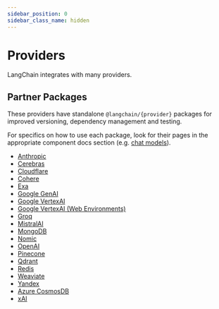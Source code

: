 ```yaml
---
sidebar_position: 0
sidebar_class_name: hidden
---
```


# Providers

LangChain integrates with many providers.

## Partner Packages

These providers have standalone `@langchain/{provider}` packages for improved versioning, dependency management and testing.

For specifics on how to use each package, look for their pages in the appropriate component docs section (e.g. [chat models](/docs/integrations/chat/)).

- [Anthropic](https://www.npmjs.com/package/@langchain/anthropic)
- [Cerebras](https://www.npmjs.com/package/@langchain/cerebras)
- [Cloudflare](https://www.npmjs.com/package/@langchain/cloudflare)
- [Cohere](https://www.npmjs.com/package/@langchain/cohere)
- [Exa](https://www.npmjs.com/package/@langchain/exa)
- [Google GenAI](https://www.npmjs.com/package/@langchain/google-genai)
- [Google VertexAI](https://www.npmjs.com/package/@langchain/google-vertexai)
- [Google VertexAI (Web Environments)](https://www.npmjs.com/package/@langchain/google-vertexai-web)
- [Groq](https://www.npmjs.com/package/@langchain/groq)
- [MistralAI](https://www.npmjs.com/package/@langchain/mistralai)
- [MongoDB](https://www.npmjs.com/package/@langchain/mongodb)
- [Nomic](https://www.npmjs.com/package/@langchain/nomic)
- [OpenAI](https://www.npmjs.com/package/@langchain/openai)
- [Pinecone](https://www.npmjs.com/package/@langchain/pinecone)
- [Qdrant](https://www.npmjs.com/package/@langchain/qdrant)
- [Redis](https://www.npmjs.com/package/@langchain/redis)
- [Weaviate](https://www.npmjs.com/package/@langchain/weaviate)
- [Yandex](https://www.npmjs.com/package/@langchain/yandex)
- [Azure CosmosDB](https://www.npmjs.com/package/@langchain/azure-cosmosdb)
- [xAI](https://www.npmjs.com/package/@langchain/xai)

